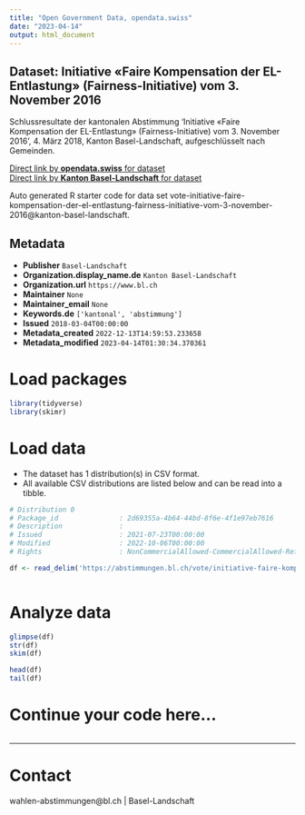```yaml
---
title: "Open Government Data, opendata.swiss"
date: "2023-04-14"
output: html_document
---
```


## Dataset: Initiative «Faire Kompensation der EL-Entlastung» (Fairness-Initiative) vom 3. November 2016

Schlussresultate der kantonalen Abstimmung 'Initiative «Faire Kompensation der EL-Entlastung» (Fairness-Initiative) vom 3. November 2016', 4. März 2018, Kanton Basel-Landschaft, aufgeschlüsselt nach Gemeinden.

[Direct link by **opendata.swiss** for dataset](https://opendata.swiss/de/dataset/initiative-faire-kompensation-der-el-entlastung-fairness-initiative-vom-3-november-2016)<br>
[Direct link by **Kanton Basel-Landschaft** for dataset](https://abstimmungen.bl.ch/vote/initiative-faire-kompensation-der-el-entlastung-fairness-initiative-vom-3-november-2016/data)

Auto generated R starter code for data set vote-initiative-faire-kompensation-der-el-entlastung-fairness-initiative-vom-3-november-2016@kanton-basel-landschaft.

## Metadata

- **Publisher** `Basel-Landschaft`
- **Organization.display_name.de** `Kanton Basel-Landschaft`
- **Organization.url** `https://www.bl.ch`
- **Maintainer** `None`
- **Maintainer_email** `None`
- **Keywords.de** `['kantonal', 'abstimmung']`
- **Issued** `2018-03-04T00:00:00`
- **Metadata_created** `2022-12-13T14:59:53.233658`
- **Metadata_modified** `2023-04-14T01:30:34.370361`


# Load packages

```r

library(tidyverse)
library(skimr)

```

# Load data

-   The dataset has 1 distribution(s) in CSV format.
-   All available CSV distributions are listed below and can be read into a tibble.

```r

# Distribution 0
# Package_id               : 2d69355a-4b64-44bd-8f6e-4f1e97eb7616
# Description              : 
# Issued                   : 2021-07-23T00:00:00
# Modified                 : 2022-10-06T00:00:00
# Rights                   : NonCommercialAllowed-CommercialAllowed-ReferenceRequired

df <- read_delim('https://abstimmungen.bl.ch/vote/initiative-faire-kompensation-der-el-entlastung-fairness-initiative-vom-3-november-2016/data-csv')



```

# Analyze data

```r

glimpse(df)
str(df)
skim(df)

head(df)
tail(df)

```

# Continue your code here...

```r

```

------------------------------------------------------------------------

# Contact

wahlen-abstimmungen@bl.ch | Basel-Landschaft
